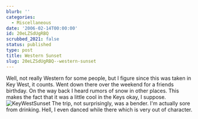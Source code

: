 ```yaml
---
blurb: ''
categories:
  - Miscellaneous
date: '2006-02-14T00:00:00'
id: 20eLZSdUgRBQ
scrubbed_2021: false
status: published
type: post
title: Western Sunset
slug: 20eLZSdUgRBQ--western-sunset
---
```


Well, not really Western for some people, but I figure since this
was taken in Key West, it counts. Went down there over the weekend
for a friends birthday. On the way back I heard rumors of snow in
other places. This makes the fact that it was a little cool in the
Keys okay, I suppose.
![KeyWestSunset](http://www.alanwsmith.com/blog/wp-content/uploads/2006/02/20060211_191750a.jpg "KeyWestSunset")
The trip, not surprisingly, was a bender. I'm actually sore from
drinking. Hell, I even danced while there which is very out of
character.

